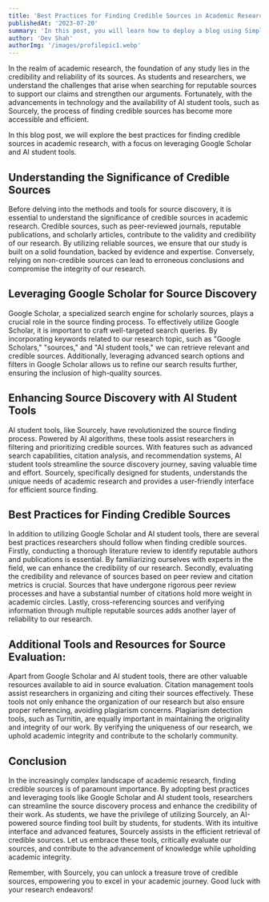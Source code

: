 ```yaml
---
title: 'Best Practices for Finding Credible Sources in Academic Research (Leveraging the Power of AI)'
publishedAt: '2023-07-20'
summary: 'In this post, you will learn how to deploy a blog using Simple custom asset source plugin that uses the webcam to insert a photo in the image field.'
author: 'Dev Shah'
authorImg: '/images/profilepic1.webp'
---
```




In the realm of academic research, the foundation of any study lies in the credibility and reliability of its sources. As students and researchers, we understand the challenges that arise when searching for reputable sources to support our claims and strengthen our arguments. Fortunately, with the advancements in technology and the availability of AI student tools, such as Sourcely, the process of finding credible sources has become more accessible and efficient. 


In this blog post, we will explore the best practices for finding credible sources in academic research, with a focus on leveraging Google Scholar and AI student tools.

## Understanding the Significance of Credible Sources

Before delving into the methods and tools for source discovery, it is essential to understand the significance of credible sources in academic research. Credible sources, such as peer-reviewed journals, reputable publications, and scholarly articles, contribute to the validity and credibility of our research. By utilizing reliable sources, we ensure that our study is built on a solid foundation, backed by evidence and expertise. Conversely, relying on non-credible sources can lead to erroneous conclusions and compromise the integrity of our research.

## Leveraging Google Scholar for Source Discovery

Google Scholar, a specialized search engine for scholarly sources, plays a crucial role in the source finding process. To effectively utilize Google Scholar, it is important to craft well-targeted search queries. By incorporating keywords related to our research topic, such as "Google Scholars," "sources," and "AI student tools," we can retrieve relevant and credible sources. Additionally, leveraging advanced search options and filters in Google Scholar allows us to refine our search results further, ensuring the inclusion of high-quality sources.

## Enhancing Source Discovery with AI Student Tools

AI student tools, like Sourcely, have revolutionized the source finding process. Powered by AI algorithms, these tools assist researchers in filtering and prioritizing credible sources. With features such as advanced search capabilities, citation analysis, and recommendation systems, AI student tools streamline the source discovery journey, saving valuable time and effort. Sourcely, specifically designed for students, understands the unique needs of academic research and provides a user-friendly interface for efficient source finding.

## Best Practices for Finding Credible Sources

In addition to utilizing Google Scholar and AI student tools, there are several best practices researchers should follow when finding credible sources. Firstly, conducting a thorough literature review to identify reputable authors and publications is essential. By familiarizing ourselves with experts in the field, we can enhance the credibility of our research. Secondly, evaluating the credibility and relevance of sources based on peer review and citation metrics is crucial. Sources that have undergone rigorous peer review processes and have a substantial number of citations hold more weight in academic circles. Lastly, cross-referencing sources and verifying information through multiple reputable sources adds another layer of reliability to our research.

## Additional Tools and Resources for Source Evaluation:

Apart from Google Scholar and AI student tools, there are other valuable resources available to aid in source evaluation. Citation management tools assist researchers in organizing and citing their sources effectively. These tools not only enhance the organization of our research but also ensure proper referencing, avoiding plagiarism concerns. Plagiarism detection tools, such as Turnitin, are equally important in maintaining the originality and integrity of our work. By verifying the uniqueness of our research, we uphold academic integrity and contribute to the scholarly community. 

## Conclusion
In the increasingly complex landscape of academic research, finding credible sources is of paramount importance. By adopting best practices and leveraging tools like Google Scholar and AI student tools, researchers can streamline the source discovery process and enhance the credibility of their work. As students, we have the privilege of utilizing Sourcely, an AI-powered source finding tool built by students, for students. With its intuitive interface and advanced features, Sourcely assists in the efficient retrieval of credible sources. Let us embrace these tools, critically evaluate our sources, and contribute to the advancement of knowledge while upholding academic integrity.


Remember, with Sourcely, you can unlock a treasure trove of credible sources, empowering you to excel in your academic journey. Good luck with your research endeavors! 


